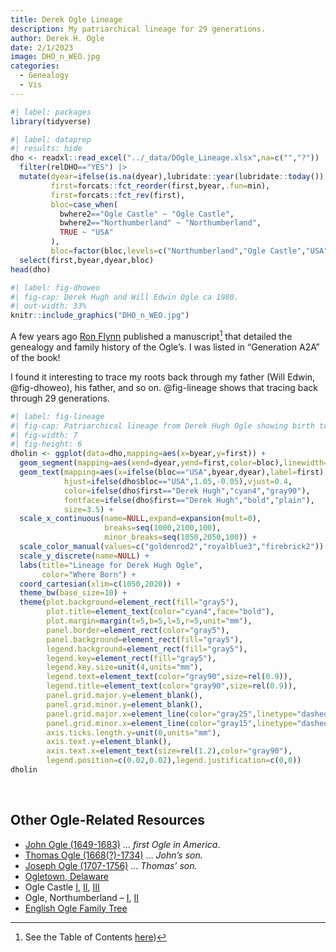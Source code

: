 ```yaml
---
title: Derek Ogle Lineage
description: My patriarchical lineage for 29 generations.
author: Derek H. Ogle
date: 2/1/2023
image: DHO_n_WEO.jpg
categories:
  - Genealogy
  - Vis
---
```


```r
#| label: packages
library(tidyverse)
```
```r
#| label: dataprep
#| results: hide
dho <- readxl::read_excel("../_data/DOgle_Lineage.xlsx",na=c("","?")) |>
  filter(relDHO=="YES") |>
  mutate(dyear=ifelse(is.na(dyear),lubridate::year(lubridate::today()),dyear),
         first=forcats::fct_reorder(first,byear,.fun=min),
         first=forcats::fct_rev(first),
         bloc=case_when(
           bwhere2=="Ogle Castle" ~ "Ogle Castle",
           bwhere2=="Northumberland" ~ "Northumberland",
           TRUE ~ "USA"
         ),
         bloc=factor(bloc,levels=c("Northumberland","Ogle Castle","USA"))) |>
  select(first,byear,dyear,bloc)
head(dho)
```

```r
#| label: fig-dhoweo
#| fig-cap: Derek Hugh and Will Edwin Ogle ca 1980.
#| out-width: 33%
knitr::include_graphics("DHO_n_WEO.jpg")
```

A few years ago [Ron Flynn](https://www.ronflynn.com/) published a manuscript^[See the Table of Contents [here](https://www.ronflynn.com/OGLE/contents.htm))] that detailed the genealogy and family history of the Ogle's. I was listed in "Generation A2A" of the book!

I found it interesting to trace my roots back through my father (Will Edwin, @fig-dhoweo), his father, and so on. @fig-lineage shows that tracing back through 29 generations.

```r
#| label: fig-lineage
#| fig-cap: Patriarchical lineage from Derek Hugh Ogle showing birth to death years and location of birth.
#| fig-width: 7
#| fig-height: 6
dholin <- ggplot(data=dho,mapping=aes(x=byear,y=first)) +
  geom_segment(mapping=aes(xend=dyear,yend=first,color=bloc),linewidth=3) +
  geom_text(mapping=aes(x=ifelse(bloc=="USA",byear,dyear),label=first),
            hjust=ifelse(dho$bloc=="USA",1.05,-0.05),vjust=0.4,
            color=ifelse(dho$first=="Derek Hugh","cyan4","gray90"),
            fontface=ifelse(dho$first=="Derek Hugh","bold","plain"),
            size=3.5) +
  scale_x_continuous(name=NULL,expand=expansion(mult=0),
                     breaks=seq(1000,2100,100),
                     minor_breaks=seq(1050,2050,100)) +
  scale_color_manual(values=c("goldenrod2","royalblue3","firebrick2")) +
  scale_y_discrete(name=NULL) +
  labs(title="Lineage for Derek Hugh Ogle",
       color="Where Born") +
  coord_cartesian(xlim=c(1050,2020)) +
  theme_bw(base_size=10) +
  theme(plot.background=element_rect(fill="gray5"),
        plot.title=element_text(color="cyan4",face="bold"),
        plot.margin=margin(t=5,b=5,l=5,r=5,unit="mm"),
        panel.border=element_rect(color="gray5"),
        panel.background=element_rect(fill="gray5"),
        legend.background=element_rect(fill="gray5"),
        legend.key=element_rect(fill="gray5"),
        legend.key.size=unit(4,units="mm"),
        legend.text=element_text(color="gray90",size=rel(0.9)),
        legend.title=element_text(color="gray90",size=rel(0.9)),
        panel.grid.major.y=element_blank(),
        panel.grid.minor.y=element_blank(),
        panel.grid.major.x=element_line(color="gray25",linetype="dashed"),
        panel.grid.minor.x=element_line(color="gray15",linetype="dashed"),
        axis.ticks.length.y=unit(0,units="mm"),
        axis.text.y=element_blank(),
        axis.text.x=element_text(size=rel(1.2),color="gray90"),
        legend.position=c(0.02,0.02),legend.justification=c(0,0))
dholin
```

&nbsp;

## Other Ogle-Related Resources

- [John Ogle (1649-1683)](http://donaldaogle.com/john.elizabeth.ogle.html) ... *first Ogle in America*.
- [Thomas Ogle (1668(?)-1734)](http://donaldaogle.com/Thomas.Mary.Ogle.html) ... *John's son.*
- [Joseph Ogle (1707-1756)](http://donaldaogle.com/Joseph.Sarah.Ogle.html) ... *Thomas' son.*
- [Ogletown, Delaware](https://en.wikipedia.org/wiki/Ogletown,_Delaware)
- Ogle Castle [I](https://en.wikipedia.org/wiki/Ogle_Castle), [II](https://www.northofthetyne.co.uk/OgleCastle.html), [III](https://www.markeaton.co.uk/oglecastle.php)
- Ogle, Northumberland -- [I](https://en.wikipedia.org/wiki/Ogle%2C_Northumberland), [II](https://ukga.org/index.php?pageid=14423)
- [English Ogle Family Tree](http://donaldaogle.com/English.Ogle.Family.Tree.html)
